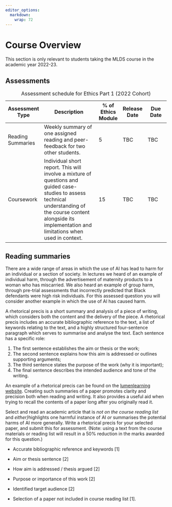 ```yaml
---
editor_options:
  markdown:
    wrap: 72
---
```


# Course Overview {.unnumbered}

This section is only relevant to students taking the MLDS course in the
academic year 2022-23.

## Assessments

| Assessment Type   | Description                                                                                                                                                                                                          | \% of Ethics Module | Release Date | Due Date |
|-----------|----------------------------|-----------|-----------|-----------|
| Reading Summaries | Weekly summary of one assigned reading and peer-feedback for two other students.                                                                                                                                     | 5                   | TBC          | TBC      |
| Coursework        | Individual short report. This will involve a mixture of questions and guided case-studies to assess technical understanding of the course content alongside its implementation and limitations when used in context. | 15                  | TBC          | TBC      |

: Assessment schedule for Ethics Part 1 (2022 Cohort)

## Reading summaries

There are a wide range of areas in which the use of AI has lead to harm
for an individual or a section of society. In lectures we heard of an
example of individual harm, through the advertisement of maternity
products to a woman who has miscarried. We also heard an example of
group harm, through pre-trial assessments that incorrectly predicted
that Black defendants were high risk individuals. For this assessed
question you will consider another example in which the use of AI has
caused harm.

A rhetorical precis is a short summary and analysis of a piece of
writing, which considers both the content and the delivery of the piece.
A rhetorical precis includes an accurate bibliographic reference to the
text, a list of keywords relating to the text, and a highly structured
four-sentence paragraph which serves to summarise and analyse the text.
Each sentence has a specific role:

1.  The first sentence establishes the aim or thesis or the work;
2.  The second sentence explains how this aim is addressed or outlines
    supporting arguments;
3.  The third sentence states the purpose of the work (why it is
    important);
4.  The final sentence describes the intended audience and tone of the
    writing.

An example of a rhetorical precis can be found on the [lumenlearning
website](https://courses.lumenlearning.com/englishcomp2kscopex92x2/chapter/rhetorical-precis/ "Lumen Learning Website").
Creating such summaries of a paper promotes clarity and precision both
when reading and writing. It also provides a useful aid when trying to
recall the contents of a paper long after you originally read it.

Select and read an academic article that is *not on the course reading
list* and *either}*highlights one harmful instance of AI *or* summarises
the potential harms of AI more generally. Write a rhetorical precis for
your selected paper, and submit this for assessment. (Note: using a text
from the course materials or reading list will result in a 50% reduction
in the marks awarded for this question.)

-   Accurate bibliographic reference and keywords [1]

-   Aim or thesis sentence [2]

-   How aim is addressed / thesis argued [2]

-   Purpose or importance of this work [2]

-   Identified target audience [2]

-   Selection of a paper not included in course reading list [1].

